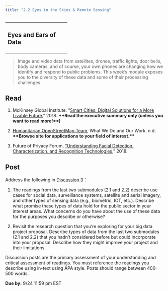 ```yaml
---
title: "2.2 Eyes in the Skies & Remote Sensing"
---
```


+---------------------------+
| ### Eyes and Ears of Data |
+---------------------------+

> Image and video data from satellites, drones, traffic lights, door bells, body cameras, and of course, your own phones are changing how we identify and respond to public problems. This week's module exposes you to the diversity of these data and some of their processing challenges.

## Read

1.  McKinsey Global Institute. "[Smart Cities: Digital Solutions for a More Livable Future.](https://gastate.view.usg.edu/content/enforced2/2885410-CO.090.EC.ECON8000.XLS.PZ11.20242/Files_Module%202/mgi-smart-cities-full-report.pdf?isCourseFile=true&ou=2885410)" 2018. **\*\*Read the executive summary only (unless you want to read more!\*\*)**

2.  [Humanitarian OpenStreetMap Team](https://www.hotosm.org/), What We Do and Our Work. n.d. **\*\*Browse site for applications to your field of interest.\*\***

3.  Future of Privacy Forum, ["Understanding Facial Detection, Characterization, and Recognition Technologies](https://gastate.view.usg.edu/content/enforced2/2885410-CO.090.EC.ECON8000.XLS.PZ11.20242/Files_Module%202/FPF_FaceRecognitionPoster_R5.pdf?isCourseFile=true&ou=2885410)," 2018.

## Post

Address the following in [Discussion 3](/discussions/M2-2.qmd)：

1.  The readings from the last two submodules (2.1 and 2.2) describe use cases for social data, surveillance systems, satellite and aerial imagery, and other types of sensing data (e.g., biometric, IOT, etc.). Describe what promise these types of data hold for the public sector in your interest areas. What concerns do you have about the use of these data for the purposes you describe or otherwise?

2.  Revisit the research question that you're exploring for your big data project proposal. Describe types of data from the last two submodules (2.1 and 2.2) that you hadn't considered before but could incorporate into your proposal. Describe how they might improve your project and their limitations.

Discussion posts are the primary assessment of your understanding and critical assessment of readings. You must reference the readings you describe using in-text using APA style. Posts should range between 400-500 words.

**Due by:** 9/24 11:59 pm EST
